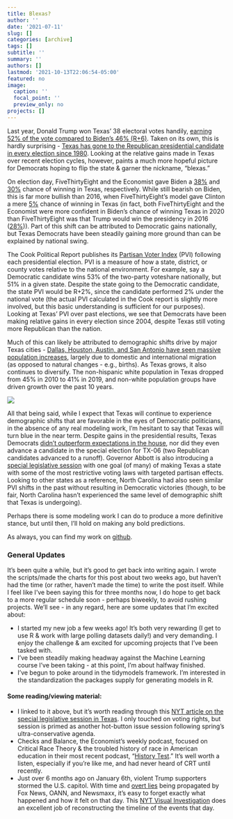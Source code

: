 ```yaml
---
title: Blexas?
author: ''
date: '2021-07-11'
slug: []
categories: [archive]
tags: []
subtitle: ''
summary: ''
authors: []
lastmod: '2021-10-13T22:06:54-05:00'
featured: no
image:
  caption: ''
  focal_point: ''
  preview_only: no
projects: []
---
```


Last year, Donald Trump won Texas’ 38 electoral votes handily, [earning 52% of the vote compared to Biden’s 46% (R+6)](https://en.wikipedia.org/wiki/2020_United_States_presidential_election_in_Texas). Taken on its own, this is hardly surprising - [Texas has gone to the Republican presidential candidate in every election since 1980](https://www.270towin.com/states/Texas). Looking at the relative gains made in Texas over recent election cycles, however, paints a much more hopeful picture for Democrats hoping to flip the state & garner the nickname, “blexas.”

On election day, FiveThirtyEight and the Economist gave Biden a [38%](https://projects.fivethirtyeight.com/2020-election-forecast/texas/) and [30%](https://projects.economist.com/us-2020-forecast/president/texas) chance of winning in Texas, respectively. While still bearish on Biden, this is far more bullish than 2016, when FiveThirtyEight’s model gave Clinton a mere [5%](https://projects.fivethirtyeight.com/2016-election-forecast/texas/#plus) chance of winning in Texas (in fact, both FiveThirtyEight and the Economist were more confident in Biden’s chance of winning Texas in 2020 than FiveThirtyEight was that Trump would win the presidency in 2016 ([28%](https://projects.fivethirtyeight.com/2016-election-forecast/#plus))). Part of this shift can be attributed to Democratic gains nationally, but Texas Democrats have been steadily gaining more ground than can be explained by national swing.

The Cook Political Report publishes its [Partisan Voter Index](https://cookpolitical.com/analysis/national/pvi/introducing-2021-cook-political-report-partisan-voter-index) (PVI) following each presidential election. PVI is a measure of how a state, district, or county votes relative to the national environment. For example, say a Democratic candidate wins 53% of the two-party voteshare nationally, but 51% in a given state. Despite the state going to the Democratic candidate, the state PVI would be R+2%, since the candidate performed 2% under the national vote (the actual PVI calculated in the Cook report is slightly more involved, but this basic understanding is sufficient for our purposes). Looking at Texas’ PVI over past elections, we see that Democrats have been making relative gains in every election since 2004, despite Texas still voting more Republican than the nation.

Much of this can likely be attributed to demographic shifts drive by major Texas cities - [Dallas, Houston, Austin, and San Antonio have seen massive population increases](https://demographics.texas.gov/Resources/Presentations/OSD/2021/2021_01_15_LeadershipNorthTexas.pdf), largely due to domestic and international migration (as opposed to natural changes - e.g., births). As Texas grows, it also continues to diversify. The non-hispanic white population in Texas dropped from 45% in 2010 to 41% in 2019, and non-white population groups have driven growth over the past 10 years.

![](pics/txdemographics.jpg)

All that being said, while I expect that Texas will continue to experience demographic shifts that are favorable in the eyes of Democratic politicians, in the absence of any real modeling work, I’m hesitant to say that Texas will turn blue in the near term. Despite gains in the presidential results, Texas Democrats [didn’t outperform expectations in the house](https://en.wikipedia.org/wiki/2020_United_States_House_of_Representatives_elections_in_Texas#Results_summary), nor did they even advance a candidate in the special election for TX-06 (two Republican candidates advanced to a runoff). Governor Abbott is also introducing a [special legislative session](https://www.nytimes.com/2021/07/07/us/politics/texas-abbott-voting-laws-transgender-rights.html) with one goal (of many) of making Texas a state with some of the most restrictive voting laws with targeted partisan effects. Looking to other states as a reference, North Carolina had also seen similar PVI shifts in the past without resulting in Democratic victories (though, to be fair, North Carolina hasn’t experienced the same level of demographic shift that Texas is undergoing). 

Perhaps there is some modeling work I can do to produce a more definitive stance, but until then, I’ll hold on making any bold predictions. 

As always, you can find my work on [github](https://github.com/markjrieke/thedatadiary).

### General Updates

It’s been quite a while, but it’s good to get back into writing again. I wrote the scripts/made the charts for this post about two weeks ago, but haven’t had the time (or rather, haven’t made the time) to write the post itself. While I feel like I’ve been saying this for three months now, I do hope to get back to a more regular schedule soon - perhaps biweekly, to avoid rushing projects. We’ll see - in any regard, here are some updates that I’m excited about:

* I started my new job a few weeks ago! It’s both very rewarding (I get to use R & work with large polling datasets daily!) and very demanding. I enjoy the challenge & am excited for upcoming projects that I’ve been tasked with.
* I’ve been steadily making headway against the Machine Learning course I’ve been taking - at this point, I’m about halfway finished.
* I’ve begun to poke around in the tidymodels framework. I’m interested in the standardization the packages supply for generating models in R. 

#### Some reading/viewing material:

* I linked to it above, but it’s worth reading through this [NYT article on the special legislative session in Texas](https://www.nytimes.com/2021/07/07/us/politics/texas-abbott-voting-laws-transgender-rights.html). I only touched on voting rights, but session is primed as another hot-button issue session following spring’s ultra-conservative agenda.
* Checks and Balance, the Economist’s weekly podcast, focused on Critical Race Theory & the troubled history of race in American education in their most recent podcast, “[History Test](https://open.spotify.com/show/4jjKHhNPHfkIZHssgrQavP).” It’s well worth a listen, especially if you’re like me, and had never heard of CRT until recently.
* Just over 6 months ago on January 6th, violent Trump supporters stormed the U.S. capitol. With time and [overt lies](https://www.msnbc.com/opinion/gop-lies-about-jan-6-are-getting-bolder-more-dangerous-n1267178) being propagated by Fox News, OANN, and Newsmaxx, it’s easy to forget exactly what happened and how it felt on that day. This [NYT Visual Investigation](https://www.youtube.com/watch?v=jWJVMoe7OY0) does an excellent job of reconstructing the timeline of the events that day.
